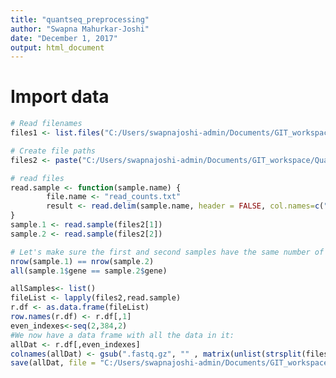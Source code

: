 ---
title: "quantseq_preprocessing"
author: "Swapna Mahurkar-Joshi"
date: "December 1, 2017"
output: html_document
---

# Import data
```{r}
# Read filenames
files1 <- list.files("C:/Users/swapnajoshi-admin/Documents/GIT_workspace/QuantSeq_RNAseq/Data/Bluebee_subDir", pattern = "read_counts.txt", recursive = TRUE)

# Create file paths
files2 <- paste("C:/Users/swapnajoshi-admin/Documents/GIT_workspace/QuantSeq_RNAseq/Data/Bluebee_subDir",files1, sep = "/")

# read files
read.sample <- function(sample.name) {
        file.name <- "read_counts.txt"
        result <- read.delim(sample.name, header = FALSE, col.names=c("gene", "count"), sep="\t", colClasses=c("character", "numeric"))
}
sample.1 <- read.sample(files2[1])
sample.2 <- read.sample(files2[2])

# Let's make sure the first and second samples have the same number of rows and the same genes in each row
nrow(sample.1) == nrow(sample.2)
all(sample.1$gene == sample.2$gene)

allSamples<- list()
fileList <- lapply(files2,read.sample)
r.df <- as.data.frame(fileList)
row.names(r.df) <- r.df[,1]
even_indexes<-seq(2,384,2)
#We now have a data frame with all the data in it:
allDat <- r.df[,even_indexes]
colnames(allDat) <- gsub(".fastq.gz", "" , matrix(unlist(strsplit(files1,"/")), ncol = 2, byrow = TRUE)[,1])
save(allDat, file = "C:/Users/swapnajoshi-admin/Documents/GIT_workspace/QuantSeq_RNAseq/Data/rnaQuantseqAllExpr.rda")
```
